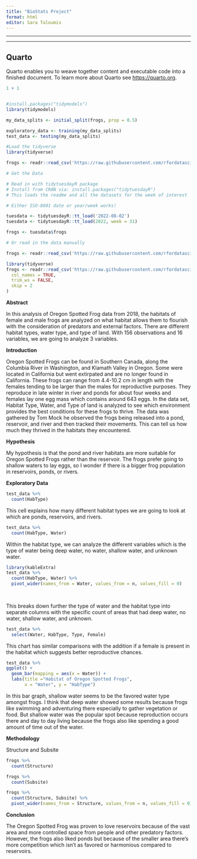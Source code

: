 ```yaml
---
title: "BioStats Project"
format: html
editor: Sara Taloumis
---
```


------------------------------------------------------------------------

------------------------------------------------------------------------

## Quarto

Quarto enables you to weave together content and executable code into a finished document. To learn more about Quarto see <https://quarto.org>.

```r
1 + 1
```

```         
```

```r
#install.packages("tidymodels")
library(tidymodels)

my_data_splits <- initial_split(frogs, prop = 0.5)

exploratory_data <- training(my_data_splits)
test_data <- testing(my_data_splits)
```

```r
#Load the tidyverse
library(tidyverse)

frogs <- readr::read_csv('https://raw.githubusercontent.com/rfordatascience/tidytuesday/main/data/2022/2022-08-02/frogs.csv')

```

```r
# Get the Data

# Read in with tidytuesdayR package 
# Install from CRAN via: install.packages("tidytuesdayR")
# This loads the readme and all the datasets for the week of interest

# Either ISO-8601 date or year/week works!

tuesdata <- tidytuesdayR::tt_load('2022-08-02')
tuesdata <- tidytuesdayR::tt_load(2022, week = 31)

frogs <- tuesdata$frogs

# Or read in the data manually

frogs <- readr::read_csv('https://raw.githubusercontent.com/rfordatascience/tidytuesday/main/data/2022/2022-08-02/frogs.csv')

```

```r
library(tidyverse)
frogs <- readr::read_csv('https://raw.githubusercontent.com/rfordatascience/tidytuesday/main/data/2022/2022-08-02/frogs.csv',
  col_names = TRUE,
  trim_ws = FALSE,
  skip = 2
)
```

**Abstract**

In this analysis of Oregon Spotted Frog data from 2018, the habitats of female and male frogs are analyzed on what habitat allows them to flourish with the consideration of predators and external factors. There are different habitat types, water type, and type of land. With 156 observations and 16 variables, we are going to analyze 3 variables.

**Introduction**

Oregon Spotted Frogs can be found in Southern Canada, along the Columbia River in Washington, and Klamath Valley in Oregon. Some were located in California but went extirpated and are no longer found in California. These frogs can range from 4.4-10.2 cm in length with the females tending to be larger than the males for reproductive purposes. They reproduce in late winter in river and ponds for about four weeks and females lay one egg mass which contains around 643 eggs. In the data set, Habitat Type, Water, and Type of land is analyzed to see which environment provides the best conditions for these frogs to thrive. The data was gathered by Tom Mock he observed the frogs being released into a pond, reservoir, and river and then tracked their movements. This can tell us how much they thrived in the habitats they encountered.

**Hypothesis**

My hypothesis is that the pond and river habitats are more suitable for Oregon Spotted Frogs rather than the reservoir. The frogs prefer going to shallow waters to lay eggs, so I wonder if there is a bigger frog population in reservoirs, ponds, or rivers.

**Exploratory Data**

```r
test_data %>%
  count(HabType)
```

This cell explains how many different habitat types we are going to look at which are ponds, reservoirs, and rivers.

```r
test_data %>%
  count(HabType, Water)
```

Within the habitat type, we can analyze the different variables which is the type of water being deep water, no water, shallow water, and unknown water.

```r
library(kableExtra)
test_data %>%
  count(HabType, Water) %>%
  pivot_wider(names_from = Water, values_from = n, values_fill = 0) 
  
  
```

This breaks down further the type of water and the habitat type into separate columns with the specific count of areas that had deep water, no water, shallow water, and unknown.

```r
test_data %>%
  select(Water, HabType, Type, Female)

```

This chart has similar comparisons with the addition if a female is present in the habitat which suggests better reproductive chances.

```r
test_data %>%  
ggplot() +
  geom_bar(mapping = aes(x = Water)) +
  labs(title ="Habitat of Oregon Spotted Frogs",
       x = "Water", y = "HabType")
```

In this bar graph, shallow water seems to be the favored water type amongst frogs. I think that deep water showed some results because frogs like swimming and adventuring there especially to gather vegetation or food. But shallow water was the popular spot because reproduction occurs there and day to day living because the frogs also like spending a good amount of time out of the water.

**Methodology**

Structure and Subsite

```r
frogs %>%
  count(Structure)
```

```r
frogs %>%
  count(Subsite)
```

```r
frogs %>%
  count(Structure, Subsite) %>%
  pivot_wider(names_from = Structure, values_from = n, values_fill = 0)
```

**Conclusion**

The Oregon Spotted Frog was proven to love reservoirs because of the vast area and more controlled space from people and other predatory factors. However, the frogs also liked ponds but because of the smaller area there's more competition which isn't as favored or harmonious compared to reservoirs.
